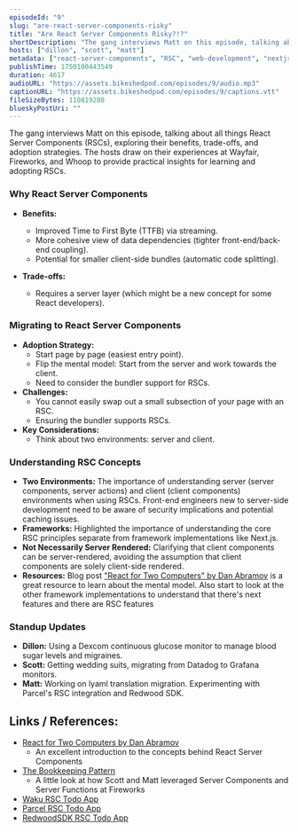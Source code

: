 ```yaml
---
episodeId: "9"
slug: "are-react-server-components-risky"
title: "Are React Server Components Risky?!?"
shortDescription: "The gang interviews Matt on this episode, talking about all things React Server Components (RSCs), exploring their benefits, trade-offs, and adoption strategies. The hosts draw on their experiences at Wayfair, Fireworks, and Whoop to provide practical insights for learning and adopting RSCs."
hosts: ["dillon", "scott", "matt"]
metadata: ["react-server-components", "RSC", "web-development", "nextjs", "waku", "parcel", "redwoodSDK", "spicy-takes"]
publishTime: 1750100443549
duration: 4617
audioURL: "https://assets.bikeshedpod.com/episodes/9/audio.mp3"
captionURL: "https://assets.bikeshedpod.com/episodes/9/captions.vtt"
fileSizeBytes: 110819288
blueskyPostUri: ""
---
```



The gang interviews Matt on this episode, talking about all things React Server Components (RSCs), exploring their benefits, trade-offs, and adoption strategies. The hosts draw on their experiences at Wayfair, Fireworks, and Whoop to provide practical insights for learning and adopting RSCs.

### Why React Server Components

* **Benefits:**
  * Improved Time to First Byte (TTFB) via streaming.
  * More cohesive view of data dependencies (tighter front-end/back-end coupling).
  * Potential for smaller client-side bundles (automatic code splitting).

* **Trade-offs:**
  * Requires a server layer (which might be a new concept for some React developers).

### Migrating to React Server Components

* **Adoption Strategy:**
  * Start page by page (easiest entry point).
  * Flip the mental model: Start from the server and work towards the client.
  * Need to consider the bundler support for RSCs.
* **Challenges:**
  * You cannot easily swap out a small subsection of your page with an RSC.
  * Ensuring the bundler supports RSCs.
* **Key Considerations:**
  * Think about two environments: server and client.

### Understanding RSC Concepts

* **Two Environments:** The importance of understanding server (server components, server actions) and client (client components) environments when using RSCs. Front-end engineers new to server-side development need to be aware of security implications and potential caching issues.
* **Frameworks:** Highlighted the importance of understanding the core RSC principles separate from framework implementations like Next.js.
* **Not Necessarily Server Rendered:** Clarifying that client components can be server-rendered, avoiding the assumption that client components are solely client-side rendered.
* **Resources:** Blog post ["React for Two Computers" by Dan Abramov](https://overreacted.io/react-for-two-computers/) is a great resource to learn about the mental model. Also start to look at the other framework implementations to understand that there's next features and there are RSC features

### Standup Updates

* **Dillon:** Using a Dexcom continuous glucose monitor to manage blood sugar levels and migraines.
* **Scott:** Getting wedding suits, migrating from Datadog to Grafana monitors.
* **Matt:** Working on lyaml translation migration. Experimenting with Parcel's RSC integration and Redwood SDK.


## Links / References:

- [React for Two Computers by Dan Abramov](https://overreacted.io/react-for-two-computers/)
  - An excellent introduction to the concepts behind React Server Components
- [The Bookkeeping Pattern](https://matthamlin.me/2024/october/the-bookkeeping-pattern)
  - A little look at how Scott and Matt leveraged Server Components and Server Functions at Fireworks
- [Waku RSC Todo App](https://github.com/hamlim/rsc-todos-waku)
- [Parcel RSC Todo App](https://github.com/hamlim/rsc-todos-parcel)
- [RedwoodSDK RSC Todo App](https://github.com/hamlim/rsc-todos-redwood)